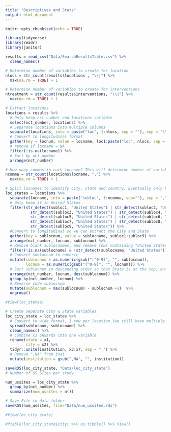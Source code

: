 ```yaml
---
title: "Descriptives and Stats"
output: html_document
---
```


```r
knitr::opts_chunk$set(echo = TRUE)

library(tidyverse)
library(readr)
library(janitor)

results = read_csv("Data/SearchResultsTable.csv") %>%
  clean_names()  

# Determine number of variables to create for location
nlocs = str_count(results$locations , "\\|") %>%
  max(na.rm = TRUE) + 1

# Determine number of variables to create for interventions
ntreatment = str_count(results$interventions, "\\|") %>%
  max(na.rm = TRUE) + 1

# Extract locations
locations = results %>%
  # Only keep nct_number and locations variable
  select(nct_number, locations) %>%
  # Separate locations into multiple columns
  separate(locations, into = paste("loc", 1:nlocs, sep = ""), sep = "\\|", fill = "right") %>%
  # Convert to longitudinal format
  gather(key = locnum, value = locname, loc1:paste("loc", nlocs, sep = "")) %>%
  # remove if locname = NA
  filter(!is.na(locname)) %>%
  # Sort by nct_number
  arrange(nct_number)

# How many commas in each locname? This will determine number of variables to split each location into
ncomma = str_count(locations$locname, ",") %>%
  max(na.rm = TRUE) + 1

# Split locnames to identify city, state and country; Eventually only keep United States locations
loc_states = locations %>%
  separate(locname, into = paste("subloc", 1:ncomma, sep=""), sep = ",", fill = "right") %>%
  # Only keep if in United States
  filter(str_detect(subloc1, "United States") | str_detect(subloc2, "United States") |
           str_detect(subloc3, "United States") | str_detect(subloc4, "United States") |
           str_detect(subloc5, "United States") | str_detect(subloc6, "United States") |
           str_detect(subloc7, "United States") | str_detect(subloc8, "United States") |
           str_detect(subloc9, "United States")) %>%
  #Convert to longitudinal so we can extract the City and State
  gather(key = sublocnum, value = sublocname, subloc1:subloc9) %>%
  arrange(nct_number, locnum, sublocnum) %>%
  # Remove blank sublocnames, and remove rows containing "United States"
  filter(!is.na(sublocname) & !str_detect(sublocname, "United States")) %>%
  # Convert sublocnum to numeric
  mutate(sublocnum = as.numeric(gsub("[^0-9]", "", sublocnum)),
         locnum = as.numeric(gsub("[^0-9]", "", locnum))) %>%
  # Sort sublocnum in descending order so that State is at the top, and City next
  arrange(nct_number, locnum, desc(sublocnum)) %>%
  group_by(nct_number, locnum) %>%
  # Reverse code sublocnum
  mutate(sublocnum = max(sublocnum) - sublocnum +1)  %>%
  ungroup()

#View(loc_states)

# Create separate City & State variables
loc_city_state = loc_states %>%
  # Convert to wide format, 1 row per location (we still have multiple rows per NCT_ID)
  spread(sublocnum, sublocname) %>%
  clean_names() %>%
  # Combine x3 onwards into one variable
  rename(state = x1,
         city = x2) %>%
  tidyr::unite(institution, x3:x7, sep = ",") %>%
  # Remove ",NA" from inst
  mutate(institution = gsub(",NA", "", institution))

saveRDS(loc_city_state, "Data/loc_city_state")
# Number of US Sites per study

num_ussites = loc_city_state %>%
  group_by(nct_number) %>%
  summarize(num_ussites = n())

# Save File to data folder
saveRDS(num_ussites, file="Data/num_ussites.rds")

#View(loc_city_state)  

#ftable(loc_city_state$city) %>% as.tibble() %>% View()
```


